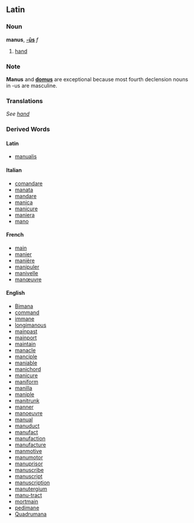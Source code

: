 ==Latin==

===Noun===
'''manus''', '''[[Wiktionary Appendix:Latin fourth declension|-ūs]]''' ''f''

# [[hand]]

===Note===
'''Manus''' and '''[[domus]]''' are exceptional because most fourth declension nouns in -us are masculine.

===Translations===
''See [[hand]]''

===Derived Words===
====Latin====
*[[manualis]]

====Italian====
*[[comandare]]
*[[manata]]
*[[mandare]]
*[[manica]]
*[[manicure]]
*[[maniera]]
*[[mano]]

====French====
*[[main]]
*[[manier]]
*[[manière]]
*[[manipuler]]
*[[manivelle]]
*[[manœuvre]]

====English====
*[[Bimana]]
*[[command]]
*[[immane]]
*[[longimanous]]
*[[mainpast]]
*[[mainport]]
*[[maintain]]
*[[manacle]]
*[[manciple]]
*[[maniable]]
*[[manichord]]
*[[manicure]]
*[[maniform]]
*[[manilla]]
*[[maniple]]
*[[manitrunk]]
*[[manner]]
*[[manoeuvre]]
*[[manual]]
*[[manuduct]]
*[[manufact]]
*[[manufaction]]
*[[manufacture]]
*[[manmotive]]
*[[manumotor]]
*[[manuprisor]]
*[[manuscribe]]
*[[manuscript]]
*[[manuscription]]
*[[manutergium]]
*[[manu-tract]]
*[[mortmain]]
*[[pedimane]]
*[[Quadrumana]]